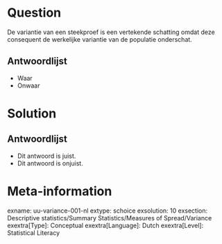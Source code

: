Question
========
De variantie van een steekproef is een vertekende schatting omdat deze consequent de werkelijke variantie van de populatie onderschat.

Antwoordlijst
----------
* Waar
* Onwaar


Solution
========


Antwoordlijst
----------
* Dit antwoord is juist.
* Dit antwoord is onjuist.

Meta-information
================
exname: uu-variance-001-nl
extype: schoice
exsolution: 10
exsection: Descriptive statistics/Summary Statistics/Measures of Spread/Variance
exextra[Type]: Conceptual
exextra[Language]: Dutch
exextra[Level]: Statistical Literacy
